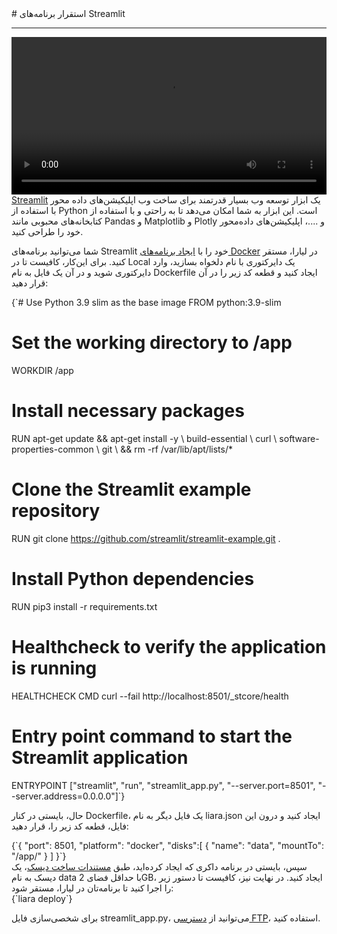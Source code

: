 

<Layout>
<Head>
<title>مستندات استقرار برنامه‌های Streamlit - لیارا</title>
<meta property="og:title" content="مستندات خدمات رایانش ابری لیارا" />
<meta property="og:description" content="مستندات مربوط به نحوه استقرار برنامه‌های Streamlit در پلتفرم داکر در لیارا"  />
<meta property="og:image" content="https://files.liara.ir/liara/logos/liara-poster.jpg" />
</Head>
# استقرار برنامه‌های Streamlit
<hr className="mb-2" />
<video
  src="https://files.liara.ir/liara/streamlit/streamlit.mp4"
  controls="controls"
  className="block w-full"
  width="100%"
  ></video>

<div className="h-4" />
<a href="https://streamlit.io/" className="text-[#2196f3] ">Streamlit</a> یک ابزار توسعه وب بسیار قدرتمند برای ساخت وب اپلیکیشن‌های داده محور با استفاده از Python است. این ابزار به شما امکان می‌دهد تا به راحتی و با استفاده از کتابخانه‌های محبوبی مانند Pandas و Matplotlib و Plotly و ....، اپلیکیشن‌های داده‌محور خود را طراحی کنید.

<div className="h-2" />

شما می‌توانید برنامه‌های Streamlit خود را با <a href="../../how-tos/create-app" className="text-[#2196f3] ">ایجاد برنامه‌های Docker</a> در لیارا، مستقر کنید.
برای این‌کار، کافیست تا 
در Local یک دایرکتوری با نام دلخواه بسازید، وارد دایرکتوری شوید و در آن یک فایل به نام <Important>Dockerfile</Important> ایجاد کنید و قطعه کد زیر را در آن قرار دهید:
<div className="h-2" />
<div dir='ltr'>
    <Highlight className="dockerfile">
        {`# Use Python 3.9 slim as the base image
FROM python:3.9-slim

# Set the working directory to /app
WORKDIR /app

# Install necessary packages
RUN apt-get update && apt-get install -y \\
    build-essential \\
    curl \\
    software-properties-common \\
    git \\
    && rm -rf /var/lib/apt/lists/*

# Clone the Streamlit example repository
RUN git clone https://github.com/streamlit/streamlit-example.git .

# Install Python dependencies
RUN pip3 install -r requirements.txt

# Healthcheck to verify the application is running
HEALTHCHECK CMD curl --fail http://localhost:8501/_stcore/health

# Entry point command to start the Streamlit application
ENTRYPOINT ["streamlit", "run", "streamlit_app.py", "--server.port=8501", "--server.address=0.0.0.0"]`}
    </Highlight>
</div>
<div className="h-2" />

حال، بایستی در کنار <Important>Dockerfile</Important>، یک فایل دیگر به نام <Important>liara.json</Important> ایجاد کنید و درون این فایل،
قطعه کد زیر را، قرار دهید:

<div className="h-2" />
<div dir='ltr'>
    <Highlight className="json">
        {`{
    "port": 8501,
    "platform": "docker",
    "disks":[
        {
            "name": "data",
            "mountTo": "/app/"
        }
    ]
}`}
    </Highlight>
</div>
<div className="h-2" />
سپس، بایستی در برنامه داکری که ایجاد کرده‌اید، طبق <a href="/paas/disks/create" className="text-[#2196f3] ">مستندات ساخت دیسک</a>، یک دیسک به نام <Important>data</Important> با حداقل فضای 2GB، ایجاد کنید. در نهایت نیز، کافیست تا دستور زیر را اجرا کنید تا برنامه‌تان در لیارا، مستقر شود:

<div className="h-2" />
<div dir='ltr'>
    <Highlight className="bash">
        {`liara deploy`}
    </Highlight>
</div>

<div className="h-2" />
<Alert variant="info">
<p>
برای شخصی‌سازی فایل <Important>streamlit_app.py</Important>، می‌توانید از <a href="/paas/disks/ftp-access" className="text-[#2196f3] ">دسترسی FTP</a>، استفاده کنید.
</p>
</Alert>

</Layout>